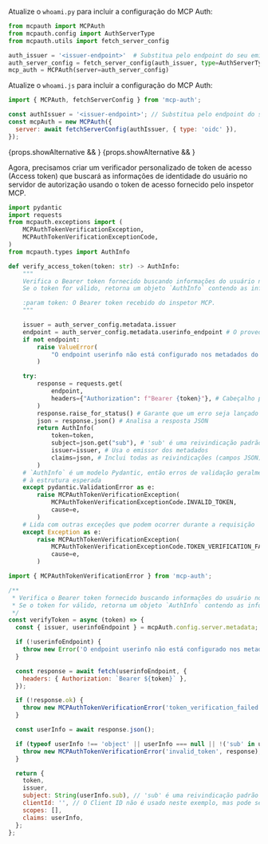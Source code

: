 

<Tabs groupId="sdk">

<TabItem value="python" label="Python">

Atualize o `whoami.py` para incluir a configuração do MCP Auth:

```python
from mcpauth import MCPAuth
from mcpauth.config import AuthServerType
from mcpauth.utils import fetch_server_config

auth_issuer = '<issuer-endpoint>'  # Substitua pelo endpoint do seu emissor
auth_server_config = fetch_server_config(auth_issuer, type=AuthServerType.OIDC)
mcp_auth = MCPAuth(server=auth_server_config)
```

</TabItem>
<TabItem value="node" label="Node.js">

Atualize o `whoami.js` para incluir a configuração do MCP Auth:

```js
import { MCPAuth, fetchServerConfig } from 'mcp-auth';

const authIssuer = '<issuer-endpoint>'; // Substitua pelo endpoint do seu emissor
const mcpAuth = new MCPAuth({
  server: await fetchServerConfig(authIssuer, { type: 'oidc' }),
});
```

</TabItem>
</Tabs>

{props.showAlternative && <MalformedMetadataTranspilation />}
{props.showAlternative && <ManualMetadataFetching oidc />}

Agora, precisamos criar um verificador personalizado de token de acesso (Access token) que buscará as informações de identidade do usuário no servidor de autorização usando o token de acesso fornecido pelo inspetor MCP.

<Tabs groupId="sdk">
<TabItem value="python" label="Python">

```python
import pydantic
import requests
from mcpauth.exceptions import (
    MCPAuthTokenVerificationException,
    MCPAuthTokenVerificationExceptionCode,
)
from mcpauth.types import AuthInfo

def verify_access_token(token: str) -> AuthInfo:
    """
    Verifica o Bearer token fornecido buscando informações do usuário no servidor de autorização.
    Se o token for válido, retorna um objeto `AuthInfo` contendo as informações do usuário.

    :param token: O Bearer token recebido do inspetor MCP.
    """

    issuer = auth_server_config.metadata.issuer
    endpoint = auth_server_config.metadata.userinfo_endpoint # O provedor deve suportar o endpoint userinfo
    if not endpoint:
        raise ValueError(
            "O endpoint userinfo não está configurado nos metadados do servidor de autenticação."
        )

    try:
        response = requests.get(
            endpoint,
            headers={"Authorization": f"Bearer {token}"}, # Cabeçalho padrão Bearer token
        )
        response.raise_for_status() # Garante que um erro seja lançado para erros HTTP
        json = response.json() # Analisa a resposta JSON
        return AuthInfo(
            token=token,
            subject=json.get("sub"), # 'sub' é uma reivindicação padrão para o sujeito (ID do usuário)
            issuer=issuer, # Usa o emissor dos metadados
            claims=json, # Inclui todas as reivindicações (campos JSON) retornadas pelo endpoint userinfo
        )
    # `AuthInfo` é um modelo Pydantic, então erros de validação geralmente significam que a resposta não correspondeu
    # à estrutura esperada
    except pydantic.ValidationError as e:
        raise MCPAuthTokenVerificationException(
            MCPAuthTokenVerificationExceptionCode.INVALID_TOKEN,
            cause=e,
        )
    # Lida com outras exceções que podem ocorrer durante a requisição
    except Exception as e:
        raise MCPAuthTokenVerificationException(
            MCPAuthTokenVerificationExceptionCode.TOKEN_VERIFICATION_FAILED,
            cause=e,
        )
```

</TabItem>
<TabItem value="node" label="Node.js">

```js
import { MCPAuthTokenVerificationError } from 'mcp-auth';

/**
 * Verifica o Bearer token fornecido buscando informações do usuário no servidor de autorização.
 * Se o token for válido, retorna um objeto `AuthInfo` contendo as informações do usuário.
 */
const verifyToken = async (token) => {
  const { issuer, userinfoEndpoint } = mcpAuth.config.server.metadata;

  if (!userinfoEndpoint) {
    throw new Error('O endpoint userinfo não está configurado nos metadados do servidor');
  }

  const response = await fetch(userinfoEndpoint, {
    headers: { Authorization: `Bearer ${token}` },
  });

  if (!response.ok) {
    throw new MCPAuthTokenVerificationError('token_verification_failed', response);
  }

  const userInfo = await response.json();

  if (typeof userInfo !== 'object' || userInfo === null || !('sub' in userInfo)) {
    throw new MCPAuthTokenVerificationError('invalid_token', response);
  }

  return {
    token,
    issuer,
    subject: String(userInfo.sub), // 'sub' é uma reivindicação padrão para o sujeito (ID do usuário)
    clientId: '', // O Client ID não é usado neste exemplo, mas pode ser definido se necessário
    scopes: [],
    claims: userInfo,
  };
};
```

</TabItem>
</Tabs>